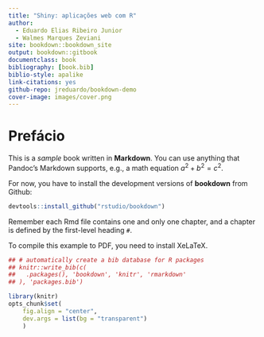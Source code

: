 ```yaml
---
title: "Shiny: aplicações web com R"
author:
  - Eduardo Elias Ribeiro Junior
  - Walmes Marques Zeviani
site: bookdown::bookdown_site
output: bookdown::gitbook
documentclass: book
bibliography: [book.bib]
biblio-style: apalike
link-citations: yes
github-repo: jreduardo/bookdown-demo
cover-image: images/cover.png
---
```


# Prefácio {-}

This is a _sample_ book written in **Markdown**. You can use anything that Pandoc's Markdown supports, e.g., a math equation $a^2 + b^2 = c^2$.

For now, you have to install the development versions of **bookdown** from Github:

```r
devtools::install_github("rstudio/bookdown")
```

Remember each Rmd file contains one and only one chapter, and a chapter is defined by the first-level heading `#`.

To compile this example to PDF, you need to install XeLaTeX.

```r

## # automatically create a bib database for R packages
## knitr::write_bib(c(
##   .packages(), 'bookdown', 'knitr', 'rmarkdown'
## ), 'packages.bib')

library(knitr)
opts_chunk$set(
    fig.align = "center",
    dev.args = list(bg = "transparent")
    )

```
